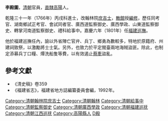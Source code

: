 '''李殿圖'''{{BD|？||1812年|}}，[[清朝|清朝]]官員，[[直隸|直隸]][[高陽|高陽]]人。

乾隆三十一年（1766年）丙戌科進士，改翰林院[[庶吉士|庶吉士]]，[[散館|散館]]授[[編修|編修]]，歷任同考官、湖南鄉試正考官、會試同者官、廣西道監察御史、廣西學政、山東道監察御史、轉掌河南道監察御史、禮科給事中。嘉慶六年（1801年）任[[福建巡撫|福建巡撫]]。

他於福建巡撫任內，諭以外省陣亡官弁、兵丁、鄉勇為數較多，特地於原籍府、州建祠致祭，以激勵將士士氣。另外，也致力於平定閩臺兩地海賊盜匪。除此，也制定添募兵丁口糧、燂洗船隻等費，以有效遏止[[蔡牽|蔡牽]]盜亂。

==參考文獻==
*《清史稿》卷359
*《福建省志》，福建省地方誌編纂委員會編，1992年。

{{清朝人物小作品}}

{{start box}}
{{s-off}}
{{s-before|[[汪志伊|汪志伊]]}}
{{s-title|[[福建巡撫|福建巡撫]]|1801年上任}}
{{s-after|[[溫承惠|溫承惠]]}}
{{end box}}

{{乾隆三十一年丙戌科殿試金榜}}
{{清朝江西巡抚}}
{{DEFAULTSORT:Li李}}
[[Category:清朝翰林院庶吉士|Category:清朝翰林院庶吉士]]
[[Category:清朝翰林|Category:清朝翰林]]
[[Category:清朝給事中|Category:清朝給事中]]
[[Category:清朝監察御史|Category:清朝監察御史]]
[[Category:清朝廣西學政|Category:清朝廣西學政]]
[[Category:清朝福建巡抚|Category:清朝福建巡抚]]
[[Category:清朝江西巡抚|Category:清朝江西巡抚]]
[[Category:高陽縣人|Category:高陽縣人]]
[[Category:李姓|D殿]]